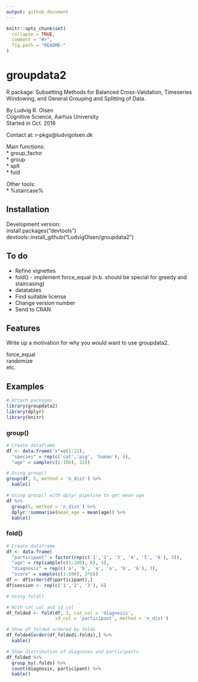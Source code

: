 ```yaml
---
output: github_document
---
```


<!-- README.md is generated from README.Rmd. Please edit that file -->

```r
knitr::opts_chunk$set(
  collapse = TRUE,
  comment = "#>",
  fig.path = "README-"
)
```

# groupdata2

R package: Subsetting Methods for Balanced Cross-Validation, 
Timeseries Windowing, and General Grouping and Splitting of Data.  

By Ludvig R. Olsen  
Cognitive Science, Aarhus University  
Started in Oct. 2016 

Contact at:
r-pkgs@ludvigolsen.dk

Main functions:  
* group_factor  
* group  
* splt  
* fold  
  
Other tools:  
* %staircase%  

## Installation  
Development version:  
install.packages("devtools")  
devtools::install_github("LudvigOlsen/groupdata2")  

## To do  
* Refine vignettes 
* fold() - implement force_equal (n.b. should be special for greedy and staircasing)  
* datatables 
* Find suitable license
* Change version number
* Send to CRAN

## Features  
Write up a motivation for why you would want to use groupdata2.  

force_equal  
randomize  
etc.

## Examples

```r
# Attach packages
library(groupdata2)
library(dplyr)
library(knitr)

```

### group()

```r
# Create dataframe
df <- data.frame("x"=c(1:12),
  "species" = rep(c('cat','pig', 'human'), 4),
  "age" = sample(c(1:100), 12))

# Using group()
group(df, 5, method = 'n_dist') %>%
  kable()

# Using group() with dplyr pipeline to get mean age
df %>%
  group(5, method = 'n_dist') %>%
  dplyr::summarise(mean_age = mean(age)) %>%
  kable()

```

### fold()

```r
# Create dataframe
df <- data.frame(
  "participant" = factor(rep(c('1','2', '3', '4', '5', '6'), 3)),
  "age" = rep(sample(c(1:100), 6), 3),
  "diagnosis" = rep(c('a', 'b', 'a', 'a', 'b', 'b'), 3),
  "score" = sample(c(1:100), 3*6))
df <- df[order(df$participant),]
df$session <- rep(c('1','2', '3'), 6)

# Using fold()

# With cat_col and id_col
df_folded <- fold(df, 3, cat_col = 'diagnosis',
                  id_col = 'participant', method = 'n_dist')

# Show df_folded ordered by folds
df_folded[order(df_folded$.folds),] %>%
  kable()

# Show distribution of diagnoses and participants
df_folded %>% 
  group_by(.folds) %>% 
  count(diagnosis, participant) %>% 
  kable()


```

